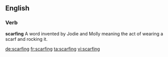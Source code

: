 ==English==

===Verb===
'''scarfing'''
A word invented by Jodie and Molly meaning the act of wearing a scarf and rocking it.

[[de:scarfing]]
[[fr:scarfing]]
[[ta:scarfing]]
[[vi:scarfing]]